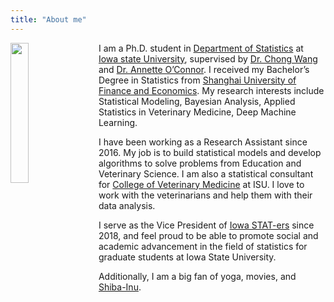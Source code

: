 ```yaml
---
title: "About me"
---
```


<link rel="stylesheet" href="styles.css" type="text/css">

<img src="images/MinZhang.JPG" style="width:24%; margin-right: 20px" align="left">

I am a Ph.D. student in [Department of Statistics](https://www.stat.iastate.edu/) at [Iowa state University](https://www.iastate.edu/), supervised by [Dr. Chong Wang](https://chwang.public.iastate.edu/homepage.html) and [Dr. Annette O'Connor](https://vetmed.iastate.edu/users/oconnor). I received my Bachelor's Degree in Statistics from [Shanghai University of Finance and Economics](http://english.sufe.edu.cn/). My research interests include Statistical Modeling, Bayesian Analysis, Applied Statistics in Veterinary Medicine, Deep Machine Learning. 

I have been working as a Research Assistant since 2016. My job is to build statistical models and develop algorithms to solve problems from Education and Veterinary Science. I am also a statistical consultant for [College of Veterinary Medicine](https://vetmed.iastate.edu/) at ISU. I love to work with the veterinarians and help them with their data analysis. 

I serve as the Vice President of [Iowa STAT-ers](https://www.stuorg.iastate.edu/site/stat-ers) since 2018, and feel proud to be able to promote social and academic advancement in the field of statistics for graduate students at Iowa State University.

Additionally, I am a big fan of yoga, movies, and [Shiba-Inu](https://en.wikipedia.org/wiki/Shiba_Inu). 

